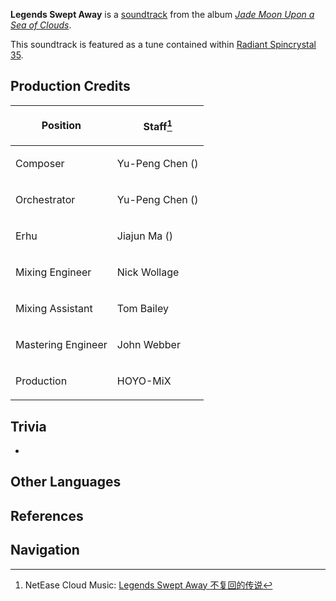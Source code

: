 {{Soundtrack Infobox
|title          =
|image          = Jade Moon Upon a Sea of Clouds.jpg
|album          = Jade Moon Upon a Sea of Clouds
|disc           = 1
|number         = 23
|featured       =
|featured2      =
|featured3      =
|featured_disc  =
|featured_disc2 =
|featured_disc3 =
|youtube_id     = t1O7LpOTBfM
|youtube_time   = 1856
|spotify_id     = 0AT8UeyDydzBKrhCcQGQew
|played_in      = Bishui Plain
|during         = [[Bishui Plain]]
|domain         =
|previous       = Vague Whispers
|next           = Joy of Returning
}}
'''Legends Swept Away''' is a [[soundtrack]] from the album ''[[Jade Moon Upon a Sea of Clouds]]''.

This soundtrack is featured as a tune contained within [[Radiant Spincrystal 35]].

==Production Credits==
{| class="wikitable" style="text-align:left; height:0.5em"
! Position
! Staff<ref>NetEase Cloud Music: [https://music.163.com/#/song?id=1492275677 Legends Swept Away 不复回的传说]</ref>
|-
! Composer
| Yu-Peng Chen ({{Lang|zh=陈致逸|mini=1}})
|-
! Orchestrator
| Yu-Peng Chen ({{Lang|zh=陈致逸|mini=1}})
|-
! Erhu
| Jiajun Ma ({{Lang|zh=马稼骏|mini=1}})
|-
! Mixing Engineer
| Nick Wollage
|-
! Mixing Assistant
| Tom Bailey
|-
! Mastering Engineer
| John Webber
|-
! Production
| HOYO-MiX
|}

==Trivia==
* {{Transclude|Winding River|BishuiTheme|section=1}}

==Other Languages==
{{Other Languages|default_hidden = 1
|en      = Legends Swept Away
|zhs     = 不复回的传说
|zhs_rm  = Bù Fùhuí de Chuánshuō
|zht     = 不復回的傳說
|zht_rm  = Bù Fùhuí de Chuánshuō
|ja      = 帰らぬ物語
|ja_rm   = Kaeranu Monogatari
|ko      = Legends Swept Away<ref name="RS">{{Ref/Item|Radiant Spincrystal 35|note=Korean, Spanish, French, Russian, Thai, Vietnamese, German, Indonesian, Portuguese}}</ref>
|es      = Legends Swept Away<ref name="RS" />
|fr      = Legends Swept Away<ref name="RS" />
|ru      = Legends Swept Away<ref name="RS" />
|th      = Legends Swept Away<ref name="RS" />
|vi      = Truyền Thuyết Không Trở Lại<ref name="RS" />
|de      = Legends Swept Away<ref name="RS" />
|id      = Legends Swept Away<ref name="RS" />
|pt      = Legends Swept Away<ref name="RS" />
}}

==References==
{{Reflist}}

==Navigation==
{{Soundtrack Navbox|Jade Moon Upon a Sea of Clouds}}